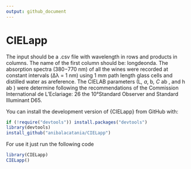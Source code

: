 ```yaml
---
output: github_document
---
```


# CIELapp
The input should be a .csv file with wavelength in rows and products in columns. The name of the first column should be: longdeonda. The absorption spectra (380−770 nm) of all the wines  were recorded at constant intervals (Δλ = 1 nm) using 1 mm path length glass cells and distilled water as areference.  The CIELAB parameters (L*, a*, b*, C* ab , and h ab ) were determine following the recommendations of the Commission International de L’Eclariage: 26 the 10°Standard Observer and Standard Illuminant D65.

You can install the development version of {CIELapp} from GitHub with:


``` r
if (!require("devtools")) install.packages("devtools")
library(devtools)
install_github("anibalacatania/CIELapp")
```

For use it just run the following code
``` r
library(CIELapp)
CIELapp()
```



              

